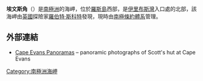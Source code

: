 {{unreferenced|time=2013-10-27T04:48:03+00:00}}
{{Coord|77|38|S|166|24|E|source:GNIS|display=title}}

'''埃文斯角'''（{{lang-en|Cape Evans}}）是[[南極洲|南極洲]]的海岬，位於[[羅斯島|羅斯島]]西部，是[[伊里布斯灣|伊里布斯灣]]入口處的北部，該海岬由[[英國|英國]]探險家[[羅伯特·斯科特|羅伯特·斯科特]]發現，現時由[[南極條約體系|南極條約體系]]管理。

==外部連結==
* [http://www.spitsbergen-svalbard.com/photos-panoramas-videos-and-webcams/antarctic-panoramas/ross-sea-cape-evans.html Cape Evans Panoramas] {{Wayback|url=http://www.spitsbergen-svalbard.com/photos-panoramas-videos-and-webcams/antarctic-panoramas/ross-sea-cape-evans.html |date=20131029191920 }} – panoramic photographs of Scott's hut at Cape Evans

{{DEFAULTSORT:Cape Evans}}
[[Category:南極洲海岬|Category:南極洲海岬]]


{{RossIsland-geo-stub}}